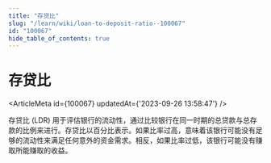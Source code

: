 ```yaml
---
title: "存贷比"
slug: "/learn/wiki/loan-to-deposit-ratio--100067"
id: "100067"
hide_table_of_contents: true
---
```



# 存贷比

<ArticleMeta id={100067} updatedAt={'2023-09-26 13:58:47'} />
<div className='border-solid border-b border-t-0 my-4 border-[var(--ifm-color-gray-300)]' />

存贷比 (LDR) 用于评估银行的流动性，通过比较银行在同一时期的总贷款与总存款的比例来进行。存贷比以百分比表示。如果比率过高，意味着该银行可能没有足够的流动性来满足任何意外的资金需求。相反，如果比率过低，该银行可能没有赚取所能赚取的收益。
